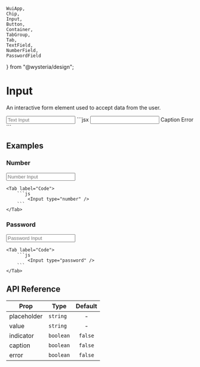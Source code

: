     WuiApp,
    Chip,
    Input,
    Button,
    Container,
    TabGroup,
    Tab,
    TextField,
    NumberField,
    PasswordField
} from "@wysteria/design";

# Input

An interactive form element used to accept data from the user.

<ComponentPreview>
    <Container
        paddingVer="md"
        gap="sm"
        justify="center"
        align="center"
        direction="row"
        style={{ width: "100%" }}
    >
        <TextField />
        <Input placeholder="Text Input" />
    </Container>
</ComponentPreview>
```jsx
<Input value="" placeholder="" caption error indicator>
    <InputCaption>Caption</InputCaption>
    <InputError>Error</InputError>
    <InputIndicator>
        <LoaderCircle />
    </InputIndicator>
</Input>
```

## Examples

### Number

<TabGroup>
    <Tab label="Preview">
        <Container paddingVer="md" gap="sm" justify="space-evenly" align="center" direction="row" style={{minHeight: "5rem"}}>
            <NumberField />
            <Input type="number" placeholder="Number Input" />
        </Container>
    </Tab>

    <Tab label="Code">
        ```js
            <Input type="number" />
        ```
    </Tab>

</TabGroup>

### Password

<TabGroup>
    <Tab label="Preview">
        <Container paddingVer="md" gap="sm" justify="space-evenly" align="center" direction="row" style={{minHeight: "5rem"}}>
            <PasswordField />
            <Input type="password" placeholder="Password Input" />
        </Container>
    </Tab>

    <Tab label="Code">
        ```js
            <Input type="password" />
        ```
    </Tab>

</TabGroup>

## API Reference

| Prop                     | Type      | Default |
| ------------------------ | --------- | :-----: |
| <Prop>placeholder</Prop> | `string`  |    -    |
| <Prop>value</Prop>       | `string`  |    -    |
| <Prop>indicator</Prop>   | `boolean` | `false` |
| <Prop>caption</Prop>     | `boolean` | `false` |
| <Prop>error</Prop>       | `boolean` | `false` |
